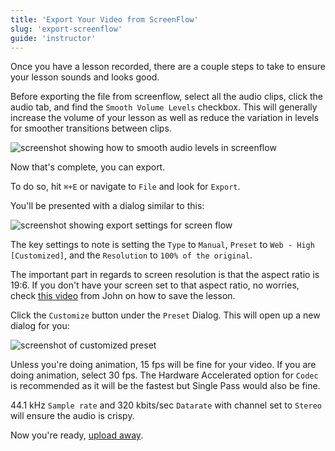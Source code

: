 ```yaml
---
title: 'Export Your Video from ScreenFlow'
slug: 'export-screenflow'
guide: 'instructor'
---
```


Once you have a lesson recorded, there are a couple steps to take to ensure your lesson sounds and looks good.

Before exporting the file from screenflow, select all the audio clips, click the audio tab, and find the `Smooth Volume Levels` checkbox. This will generally increase the volume of your lesson as well as reduce the variation in levels for smoother transitions between clips.

![screenshot showing how to smooth audio levels in screenflow](../../../images/screenshots/04-screencasting-tips-smooth-audio-levels.png)

Now that's complete, you can export.

To do so, hit `⌘+E` or navigate to `File` and look for `Export`.

You'll be presented with a dialog similar to this:

![screenshot showing export settings for screen flow](../../../images/screenshots/04-screencasting-tips-export-setting.png)

The key settings to note is setting the `Type` to `Manual`, `Preset` to `Web - High [Customized]`, and the `Resolution` to `100% of the original`.

The important part in regards to screen resolution is that the aspect ratio is 19:6. If you don't have your screen set to that aspect ratio, no worries, check [this video](https://egghead.io/lessons/egghead-fix-your-video-resolution-in-screenflow-after-you-accidentally-recorded-the-wrong-size) from John on how to save the lesson.

Click the `Customize` button under the `Preset` Dialog. This will open up a new dialog for you:

![screenshot of customized preset](../../../images/screenshots/04-screencasting-tips-customized-preset.png)

Unless you're doing animation, 15 fps will be fine for your video. If you are doing animation, select 30 fps. The Hardware Accelerated option for `Codec` is recommended as it will be the fastest but Single Pass would also be fine.

44.1 kHz `Sample rate` and 320 kbits/sec `Datarate` with channel set to `Stereo` will ensure the audio is crispy.

Now you're ready, [upload away](https://egghead.io/lesson_uploads/new).